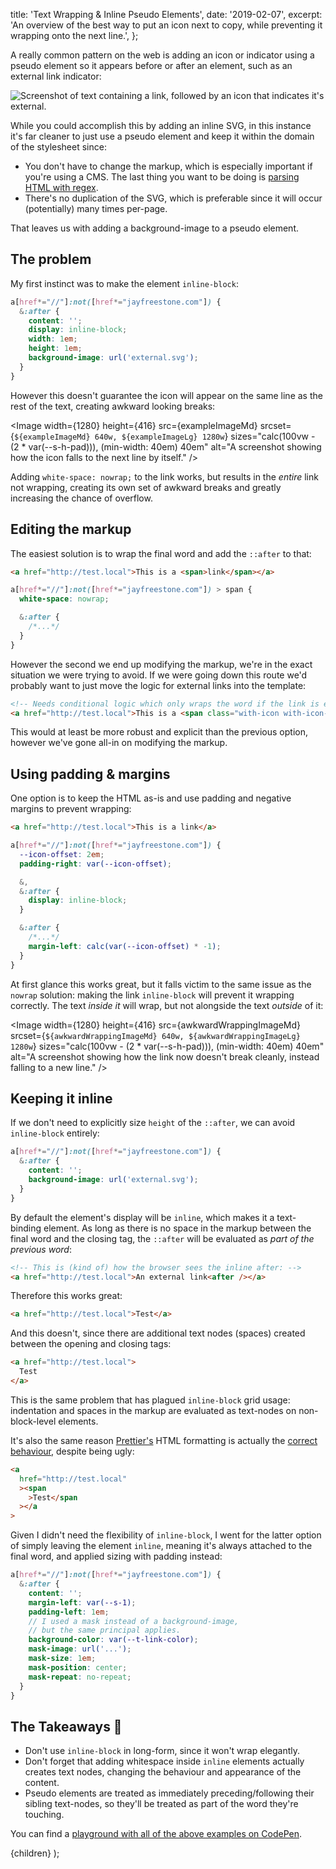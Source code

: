 
  title: 'Text Wrapping & Inline Pseudo Elements',
  date: '2019-02-07',
  excerpt: 'An overview of the best way to put an icon next to copy, while preventing it wrapping onto the next line.',
};

A really common pattern on the web is adding an icon or indicator using a pseudo element so it appears before or after an element, such as an external link indicator:

<Image 
  width={1280}
  height={640}
  src={headerImage}
  alt="Screenshot of text containing a link, followed by an icon that indicates it's external."
/>

While you could accomplish this by adding an inline SVG, in this instance it's far cleaner to just use a pseudo element and keep it within the domain of the stylesheet since:

- You don't have to change the markup, which is especially important if you're using a CMS. The last thing you want to be doing is [parsing HTML with regex](https://stackoverflow.com/questions/1732348/regex-match-open-tags-except-xhtml-self-contained-tags/1732454#1732454).
- There's no duplication of the SVG, which is preferable since it will occur (potentially) many times per-page.

That leaves us with adding a background-image to a pseudo element.

## The problem

My first instinct was to make the element `inline-block`:

```scss
a[href*="//"]:not([href*="jayfreestone.com"]) {
  &:after {
    content: '';
    display: inline-block;
    width: 1em;
    height: 1em;
    background-image: url('external.svg');
  }
}
```

However this doesn't guarantee the icon will appear on the same line as the rest of the text, creating awkward looking breaks:

<Image 
  width={1280}
  height={416}
  src={exampleImageMd}
  srcset={`${exampleImageMd} 640w, ${exampleImageLg} 1280w`}
  sizes="calc(100vw - (2 * var(--s-h-pad))), (min-width: 40em) 40em"
  alt="A screenshot showing how the icon falls to the next line by itself."
/>

Adding `white-space: nowrap;` to the link works, but results in the *entire* link not wrapping, creating its own set of awkward breaks and greatly increasing the chance of overflow.

## Editing the markup

The easiest solution is to wrap the final word and add the `::after` to that:

```html
<a href="http://test.local">This is a <span>link</span></a>
```

```scss
a[href*="//"]:not([href*="jayfreestone.com"]) > span {
  white-space: nowrap;

  &:after {
    /*...*/
  }
}
```

However the second we end up modifying the markup, we're in the exact situation we were trying to avoid. If we were going down this route we'd probably want to just move the logic for external links into the template:

```html
<!-- Needs conditional logic which only wraps the word if the link is external. -->
<a href="http://test.local">This is a <span class="with-icon with-icon--external">link</span></a>
```

This would at least be more robust and explicit than the previous option, however we've gone all-in on modifying the markup.

## Using padding & margins

One option is to keep the HTML as-is and use padding and negative margins to prevent wrapping:

```html
<a href="http://test.local">This is a link</a>
```

```scss
a[href*="//"]:not([href*="jayfreestone.com"]) {
  --icon-offset: 2em;
  padding-right: var(--icon-offset);

  &,
  &:after {
    display: inline-block;
  }

  &:after {
    /*...*/
    margin-left: calc(var(--icon-offset) * -1);
  }
}
```

At first glance this works great, but it falls victim to the same issue as the `nowrap` solution: making the link `inline-block` will prevent it wrapping correctly. The text *inside it* will wrap, but not alongside the text *outside* of it:

<Image 
  width={1280}
  height={416}
  src={awkwardWrappingImageMd}
  srcset={`${awkwardWrappingImageMd} 640w, ${awkwardWrappingImageLg} 1280w`}
  sizes="calc(100vw - (2 * var(--s-h-pad))), (min-width: 40em) 40em"
  alt="A screenshot showing how the link now doesn't break cleanly, instead falling to a new line."
/>

## Keeping it inline 

If we don't need to explicitly size `height` of the `::after`, we can avoid `inline-block` entirely:

```scss
a[href*="//"]:not([href*="jayfreestone.com"]) {
  &:after {
    content: '';
    background-image: url('external.svg');
  }
}
```

By default the element's display will be `inline`, which makes it a text-binding element. As long as there is no space in the markup between the final word and the closing tag, the `::after` will be evaluated as *part of the previous word*:

```html
<!-- This is (kind of) how the browser sees the inline after: -->
<a href="http://test.local">An external link<after /></a>
```

Therefore this works great:

```html
<a href="http://test.local">Test</a>
```

And this doesn't, since there are additional text nodes (spaces) created between the opening and closing tags:

```html
<a href="http://test.local">
  Test
</a>
```

This is the same problem that has plagued `inline-block` grid usage: indentation and spaces in the markup are evaluated as text-nodes on non-block-level elements. 

It's also the same reason [Prettier's](https://prettier.io/) HTML formatting is actually the [correct behaviour](https://twitter.com/svinkle/status/1070327883397283840), despite being ugly:

```html
<a
  href="http://test.local"
  ><span
    >Test</span
  ></a
>
```

Given I didn't need the flexibility of `inline-block`, I went for the latter option of simply leaving the element `inline`, meaning it's always attached to the final word, and applied sizing with padding instead:

```scss
a[href*="//"]:not([href*="jayfreestone.com"]) {
  &:after {
    content: '';
    margin-left: var(--s-1);
    padding-left: 1em;
    // I used a mask instead of a background-image, 
    // but the same principal applies.
    background-color: var(--t-link-color);
    mask-image: url('...');
    mask-size: 1em;
    mask-position: center;
    mask-repeat: no-repeat;
  }
}
```

## The Takeaways 🍕

- Don't use `inline-block` in long-form, since it won't wrap elegantly.
- Don't forget that adding whitespace inside `inline` elements actually creates text nodes, changing the behaviour and appearance of the content.
- Pseudo elements are treated as immediately preceding/following their sibling text-nodes, so they'll be treated as part of the word they're touching.

You can find a [playground with all of the above examples on CodePen](https://codepen.io/jayfreestone/pen/jdYENK).

  <WritingSingle meta={meta}>{children}</WritingSingle>
);